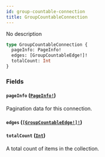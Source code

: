 ```yaml
---
id: group-countable-connection
title: GroupCountableConnection
---
```


No description

```graphql
type GroupCountableConnection {
  pageInfo: PageInfo!
  edges: [GroupCountableEdge!]!
  totalCount: Int
}
```

### Fields

#### `pageInfo` ([`PageInfo!`](/api-reference/objects/page-info.mdx))

Pagination data for this connection.

#### `edges` ([`[GroupCountableEdge!]!`](/api-reference/objects/group-countable-edge.mdx))

#### `totalCount` ([`Int`](/api-reference/scalars/int.mdx))

A total count of items in the collection.

